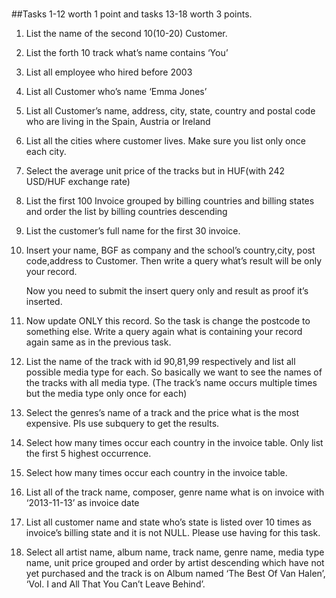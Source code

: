 #

##Tasks 1-12 worth 1 point and tasks 13-18 worth 3 points.

1. List the name of the second 10(10-20) Customer.

2. List the forth 10 track what's name contains 'You'

3. List all employee who hired before 2003

4. List all Customer who's name 'Emma Jones'

5. List all Customer's name, address, city, state, country and postal code who are living in the Spain, Austria or Ireland

6. List all the cities where customer lives. Make sure you list only once each city.

7. Select the average unit price of the tracks but in HUF(with 242 USD/HUF exchange rate)

8. List the first 100 Invoice grouped by billing countries and billing states and order the list by billing countries descending

9. List the customer's full name for the first 30 invoice.

10. Insert your name, BGF as company and the school's country,city, post code,address to Customer. Then write a query what's result will be only your record.

	Now you need to submit the insert query only and result as proof it's inserted.

11. Now update ONLY this record. So the task is change the postcode to something else. Write a query again what is containing your record again same as in the previous task.

12. List the name of the track with id 90,81,99 respectively and list all possible media type for each. So basically we want to see the names of the tracks with all media type. (The track's name occurs multiple times but the media type only once for each)

13. Select the genres's name of a track and the price what is the most expensive. Pls use subquery to get the results.

14. Select how many times occur each country in the invoice table. Only list the first 5 highest occurrence.

15. Select how many times occur each country in the invoice table. 

16. List all of the track name, composer, genre name what is on invoice with '2013-11-13' as invoice date

17. List all customer name and state who's state is listed over 10 times as invoice's billing state and it is not NULL. Please use having for this task.

18. Select all artist name, album name, track name, genre name, media type name, unit price grouped and order by artist descending which have not yet purchased and the track is on Album named 'The Best Of Van Halen', 'Vol. I and All That You Can't Leave Behind'. 